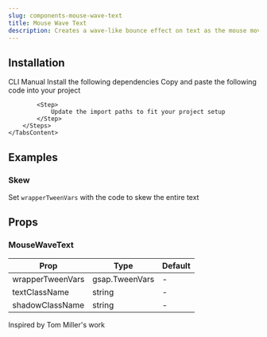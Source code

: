 ```yaml
---
slug: components-mouse-wave-text
title: Mouse Wave Text
description: Creates a wave-like bounce effect on text as the mouse moves across
---
```


<DemoCodePreview
    path="demo/components/mouse-wave-text/default.tsx"
    v0Link="/gsap/mouse-wave-text"
/>

## Installation

<Tabs defaultValue="cli" className="mt-3">
    <TabsList>
        <TabsTrigger value="cli">CLI</TabsTrigger>
        <TabsTrigger value="manual">Manual</TabsTrigger>
    </TabsList>
    <TabsContent value="cli" className="mt-4">
        <InstallationCommand command={`npx shadcn@latest add "~website/r/gsap/mouse-wave-text"`} />
    </TabsContent>
    <TabsContent value="manual" className="mt-4">
        <Steps>
            <Step>
                Install the following dependencies
            </Step>
            <InstallationCommand command="npm install gsap @gsap/react" />
            <Step>
                Copy and paste the following code into your project
            </Step>
            <CodePreview path='components/gsap/mouse-wave-text.tsx' collapsible></CodePreview>

            <Step>
                Update the import paths to fit your project setup
            </Step>
        </Steps>
    </TabsContent>
</Tabs>

## Examples

### Skew

Set `wrapperTweenVars` with the code to skew the entire text

<DemoCodePreview
    path="demo/components/mouse-wave-text/skew.tsx"
    v0Link="/gsap/mouse-wave-text"
/>

## Props

### MouseWaveText

| Prop             | Type           | Default |
|------------------|----------------|---------|
| wrapperTweenVars | gsap.TweenVars | -       |
| textClassName    | string         | -       |
| shadowClassName  | string         | -       |

<span className="text-muted-foreground">Inspired by Tom Miller's work</span>
